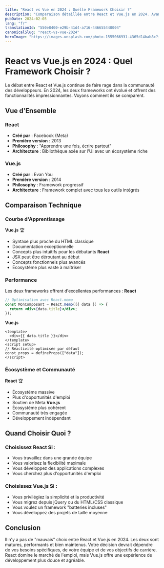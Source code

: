 ```yaml
---
title: "React vs Vue en 2024 : Quelle Framework Choisir ?"
description: "Comparaison détaillée entre React et Vue.js en 2024. Avantages, inconvénients et cas d'usage pour vous aider à choisir."
pubDate: 2024-02-05
lang: "fr"
translationId: "550e8400-e29b-41d4-a716-446655440004"
canonicalSlug: "react-vs-vue-2024"
heroImage: "https://images.unsplash.com/photo-1555066931-4365d14bab8c?ixlib=rb-4.0.3&auto=format&fit=crop&w=1200&h=600&q=80"
---
```

# React vs Vue.js en 2024 : Quel Framework Choisir ?
Le débat entre React et Vue.js continue de faire rage dans la communauté des développeurs. En 2024, les deux frameworks ont évolué et offrent des fonctionnalités impressionnantes. Voyons comment ils se comparent.
## Vue d'Ensemble
### React
- **Créé par** : Facebook (Meta)
- **Première version** : 2013
- **Philosophy** : "Apprendre une fois, écrire partout"
- **Architecture** : Bibliothèque axée sur l'UI avec un écosystème riche
### Vue.js
- **Créé par** : Evan You
- **Première version** : 2014
- **Philosophy** : Framework progressif
- **Architecture** : Framework complet avec tous les outils intégrés
## Comparaison Technique
### Courbe d'Apprentissage
**Vue.js** 🏆
- Syntaxe plus proche du HTML classique
- Documentation exceptionnelle
- Concepts plus intuitifs pour les débutants
**React**
- JSX peut être déroutant au début
- Concepts fonctionnels plus avancés
- Écosystème plus vaste à maîtriser
### Performance
Les deux frameworks offrent d'excellentes performances :
**React**
```jsx
// Optimisation avec React.memo
const MonComposant = React.memo(({ data }) => {
  return <div>{data.title}</div>;
});
```
**Vue.js**
```vue
<template>
  <div>{{ data.title }}</div>
</template>
<script setup>
// Réactivité optimisée par défaut
const props = defineProps(["data"]);
</script>
```
### Écosystème et Communauté
**React** 🏆
- Écosystème massive
- Plus d'opportunités d'emploi
- Soutien de Meta
**Vue.js**
- Écosystème plus cohérent
- Communauté très engagée
- Développement indépendant
## Quand Choisir Quoi ?
### Choisissez React Si :
- Vous travaillez dans une grande équipe
- Vous valorisez la flexibilité maximale
- Vous développez des applications complexes
- Vous cherchez plus d'opportunités d'emploi
### Choisissez Vue.js Si :
- Vous privilégiez la simplicité et la productivité
- Vous migrez depuis jQuery ou du HTML/CSS classique
- Vous voulez un framework "batteries incluses"
- Vous développez des projets de taille moyenne
## Conclusion
Il n'y a pas de "mauvais" choix entre React et Vue.js en 2024. Les deux sont matures, performants et bien maintenus. Votre décision devrait dépendre de vos besoins spécifiques, de votre équipe et de vos objectifs de carrière.
React domine le marché de l'emploi, mais Vue.js offre une expérience de développement plus douce et agréable.
